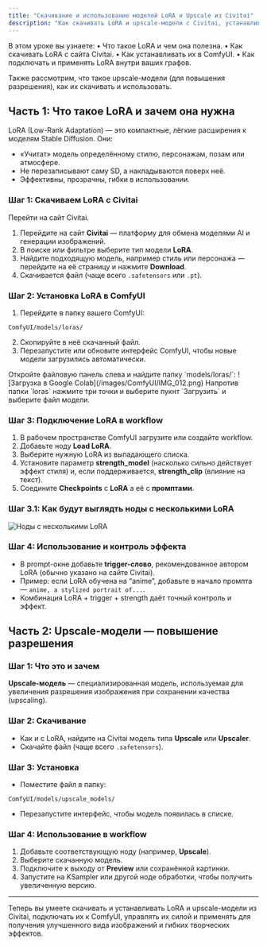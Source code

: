 ```yaml
---
title: "Скачивание и использование моделей LoRA и Upscale из Civitai"
description: "Как скачивать LoRA и upscale-модели с Civitai, устанавливать их в ComfyUI и использовать в своих workflow-ах"
---
```


<Info>
  В этом уроке вы узнаете:         
  • Что такое LoRA и чем она полезна.  
  • Как скачивать LoRA с сайта Civitai.  
  • Как устанавливать их в ComfyUI.  
  • Как подключать и применять LoRA внутри ваших графов.  

  Также рассмотрим, что такое upscale-модели (для повышения разрешения), как их скачивать и использовать.
</Info>

## Часть 1: Что такое LoRA и зачем она нужна

LoRA (Low-Rank Adaptation) — это компактные, лёгкие расширения к моделям Stable Diffusion. Они:
- «Учитат» модель определённому стилю, персонажам, позам или атмосфере.
- Не перезаписывают саму SD, а накладываются поверх неё.
- Эффективны, прозрачны, гибки в использовании.  

### Шаг 1: Скачиваем LoRA с Civitai

<Card title="Civitai" icon="rocket" horizontal href="https://civitai.com/">
  Перейти на сайт Civitai.
</Card>

1. Перейдите на сайт **Civitai** — платформу для обмена моделями AI и генерации изображений.
2. В поиске или фильтре выберите тип модели **LoRA**.
3. Найдите подходящую модель, например стиль или персонажа — перейдите на её страницу и нажмите **Download**.
4. Скачивается файл (чаще всего `.safetensors` или `.pt`).

### Шаг 2: Установка LoRA в ComfyUI

1. Перейдите в папку вашего ComfyUI:

```
ComfyUI/models/loras/
```
2. Скопируйте в неё скачанный файл.
3. Перезапустите или обновите интерфейс ComfyUI, чтобы новые модели загрузились автоматически.

<Card title="Как загрузить модель в Google Colab?" horizontal>
  Откройте файловую панель слева и найдите папку `models/loras/`:
  ![Загрузка в Google Colab](/images/ComfyUI/IMG_012.png)
  Напротив папки `loras` нажмите три точки и выберите пукнт `Загрузить` и выберите файл модели.
</Card>

### Шаг 3: Подключение LoRA в workflow

1. В рабочем пространстве ComfyUI загрузите или создайте workflow.
2. Добавьте ноду **Load LoRA**.  
3. Выберите нужную LoRA из выпадающего списка.
4. Установите параметр **strength_model** (насколько сильно действует эффект стиля) и, если поддерживается, **strength_clip** (влияние на текст).
5. Соедините **Checkpoints** с **LoRA** а её с **промптами**.

### Шаг 3.1: Как будут выглядть ноды с несколькими LoRA

![Ноды с несколькими LoRA](/images/ComfyUI/IMG_013.png)

### Шаг 4: Использование и контроль эффекта

- В prompt-окне добавьте **trigger-слово**, рекомендованное автором LoRA (обычно указано на сайте Civitai).
- Пример: если LoRA обучена на “anime”, добавьте в начало промпта — `anime, a stylized portrait of...`.
- Комбинация LoRA + trigger + strength даёт точный контроль и эффект.

## Часть 2: Upscale-модели — повышение разрешения

### Шаг 1: Что это и зачем

**Upscale-модель** — специализированная модель, используемая для увеличения разрешения изображения при сохранении качества (upscaling).

### Шаг 2: Скачивание

- Как и с LoRA, найдите на Civitai модель типа **Upscale** или **Upscaler**.
- Скачайте файл (чаще всего `.safetensors`).

### Шаг 3: Установка

- Поместите файл в папку:

```
ComfyUI/models/upscale_models/
```

- Перезапустите интерфейс, чтобы модель появилась в списке.

### Шаг 4: Использование в workflow

1. Добавьте соответствующую ноду (например, **Upscale**).
2. Выберите скачанную модель.
3. Подключите к выходу от **Preview** или сохранённой картинки.
4. Запустите на KSampler или другой ноде обработки, чтобы получить увеличенную версию.

---

<Note>
Теперь вы умеете скачивать и устанавливать  LoRA и upscale-модели из Civitai, подключать их к ComfyUI, управлять их силой и применять для получения улучшенного вида изображений и гибких творческих эффектов.
</Note>